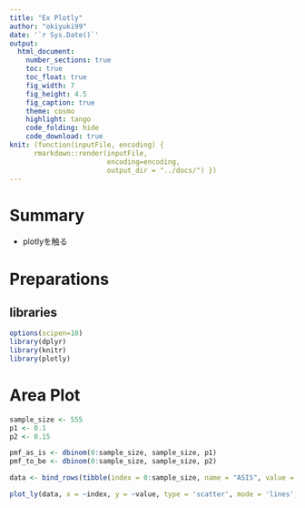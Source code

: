 ```yaml
---
title: "Ex Plotly"
author: "okiyuki99"
date: '`r Sys.Date()`'
output:
  html_document:
    number_sections: true
    toc: true
    toc_float: true
    fig_width: 7
    fig_height: 4.5
    fig_caption: true
    theme: cosmo
    highlight: tango
    code_folding: hide
    code_download: true
knit: (function(inputFile, encoding) { 
      rmarkdown::render(inputFile,
                        encoding=encoding, 
                        output_dir = "../docs/") })
---
```


# Summary 

* plotlyを触る

# Preparations {.tabset .tabset-fade .tabset-pills}

## libraries

```r
options(scipen=10)
library(dplyr)
library(knitr)
library(plotly)
```

# Area Plot

```r
sample_size <- 555
p1 <- 0.1
p2 <- 0.15

pmf_as_is <- dbinom(0:sample_size, sample_size, p1)
pmf_to_be <- dbinom(0:sample_size, sample_size, p2)

data <- bind_rows(tibble(index = 0:sample_size, name = "ASIS", value = pmf_as_is), tibble(index = 0:sample_size, name = "TOBE", value = pmf_to_be))

plot_ly(data, x = ~index, y = ~value, type = 'scatter', mode = 'lines', color = ~name, fill = 'tozeroy')
```